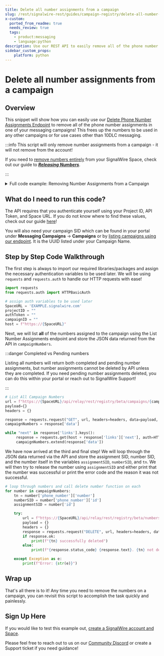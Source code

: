 ```yaml
---
title: Delete all number assignments from a campaign
slug: /rest/signalwire-rest/guides/campaign-registry/delete-all-number-assignments
x-custom:
  ported_from_readme: true
  needs_review: true
  tags:
    - product:messaging
    - language:python
description: Use our REST API to easily remove all of the phone number assignments in your messaging campaign
sidebar_custom_props:
    platform: python
---
```


# Delete all number assignments from a campaign

## Overview

This snippet will show how you can easily use our [Delete Phone Number Assignments Endpoint](/rest/signalwire-rest/endpoints/space/delete-number-assignment) to remove all of the phone number assignments in one of your messaging campaigns! This frees up the numbers to be used in any other campaigns or for use cases other than 10DLC messaging.


:::info This script will only remove number assignments from a campaign - it will not remove from the account!

If you need to [remove numbers entirely](/rest/signalwire-rest/endpoints/space/release-phone-number) from your SignalWire Space, check out our guide to _**[Releasing Numbers](/platform/phone-numbers/guides/releasing-dids)**_.

:::


<details>
  <summary>Full code example: Removing Number Assignments from a Campaign</summary>

```python
import requests
from requests.auth import HTTPBasicAuth

SpaceURL = 'EXAMPLE.signalwire.com'
projectID = ""
authToken = ""
campaignID = ""
host = f"https://{SpaceURL}"

url = f"https://{SpaceURL}/api/relay/rest/registry/beta/campaigns/{campaignID}/numbers?page_size=1000"
payload={}
headers = {}

response = requests.request("GET", url, headers=headers, data=payload, auth=HTTPBasicAuth(projectID, authToken)).json()
campaignNumbers = response['data']

while "next" in response['links'].keys():
     response = requests.get(host + response['links']['next'], auth=HTTPBasicAuth(projectID, authToken)).json()
     campaignNumbers.extend(response['data'])

for number in campaignNumbers:
    tn = number['phone_number']['number']
    numberSID = number['phone_number']['id']
    assignmentSID = number['id']

    try:
        url = f"https://{SpaceURL}/api/relay/rest/registry/beta/numbers/{assignmentSID}"
        payload = {}
        headers = {}
        response = requests.request("DELETE", url, headers=headers, data=payload, auth=HTTPBasicAuth(projectID, authToken))
        if response.ok:
            print(f"{tn} successfully deleted")
        else:
            print(f"{response.status_code} {response.text}. {tn} not deleted.")

    except Exception as e:
        print(f"Error: {str(e)}")
```

</details>

What do I need to run this code?
--------------------------------

The API requires that you authenticate yourself using your Project ID, API Token, and Space URL. If you do not know where to find these values, check out our guide [here](/platform/dashboard/get-started/explore#api)!

You will also need your campaign SID which can be found in your portal under **Messaging Campaigns** -> **Campaigns** or by [listing campaigns using our endpoint](/rest/signalwire-rest/endpoints/space/list-campaigns).
It is the UUID listed under your Campaign Name.

Step by Step Code Walkthrough
-----------------------------

The first step is always to import our required libraries/packages and assign the necessary authentication variables to be used later. We will be using `requests` and `requests.auth` to handle our HTTP requests with ease! 

```python
import requests
from requests.auth import HTTPBasicAuth

# assign auth variables to be used later
SpaceURL = 'EXAMPLE.signalwire.com'
projectID = ""
authToken = ""
campaignID = ""
host = f"https://{SpaceURL}"
```

Next, we will list **all** of the numbers assigned to the campaign using the List Number Assignments endpoint and store the JSON data returned from the API in `campaignNumbers`. 


:::danger Completed vs Pending numbers

Listing all numbers will return both completed and pending number assignments, but number assignments cannot be deleted by API unless they are completed. If you need pending number assignments deleted, you can do this within your portal or reach out to SignalWire Support!

:::

```python
# List All Campaign Numbers
url = f"https://{SpaceURL}/api/relay/rest/registry/beta/campaigns/{campaignID}/numbers?page_size=1000"
payload={}
headers = {}

response = requests.request("GET", url, headers=headers, data=payload, auth=HTTPBasicAuth(projectID, authToken)).json()
campaignNumbers = response['data']

while "next" in response['links'].keys():
     response = requests.get(host + response['links']['next'], auth=HTTPBasicAuth(projectID, authToken)).json()
     campaignNumbers.extend(response['data'])
```

We have now arrived at the third and final step! We will loop through the JSON data returned via the API and store the assignment SID, number SID, and the number itself in the variables `assignmentSID`, `numberSID`, and `tn`. We will then try to release the number using `assignmentSID` and either print that the number was successful or print the error code and the reason it was not successful. 

```python
# loop through numbers and call delete number function on each
for number in campaignNumbers:
    tn = number['phone_number']['number']
    numberSID = number['phone_number']['id']
    assignmentSID = number['id']

    try:
        url = f"https://{SpaceURL}/api/relay/rest/registry/beta/numbers/{assignmentSID}"
        payload = {}
        headers = {}
        response = requests.request("DELETE", url, headers=headers, data=payload, auth=HTTPBasicAuth(projectID, authToken))
        if response.ok:
            print(f"{tn} successfully deleted")
        else:
            print(f"{response.status_code} {response.text}. {tn} not deleted.")

    except Exception as e:
        print(f"Error: {str(e)}")
```

Wrap up
-------

That's all there is to it! Any time you need to remove the numbers on a campaign, you can revisit this script to accomplish the task quickly and painlessly. 

Sign Up Here
------------

If you would like to test this example out, [create a SignalWire account and Space](https://m.signalwire.com/signups/new?s=1).

Please feel free to reach out to us on our [Community Discord](https://discord.com/invite/F2WNYTNjuF) or create a Support ticket if you need guidance!
